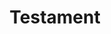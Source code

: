 ---
slug: testament 
title: Testament
categories: [rodzina]
priceId: price_1NlA0ADqWXJnMCTYe12xy6TB
---